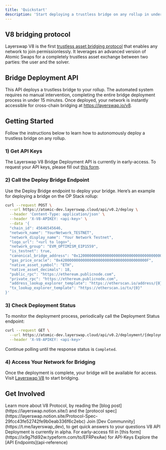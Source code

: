 ```yaml
---
title: 'Quickstart'
description: 'Start deploying a trustless bridge on any rollup in under 10 minutes'
---
```


## V8 bridging protocol
Layerswap V8 is the first [trustless asset bridging protocol](https://layerswap.notion.site) that enables any network to join permissionlessly. It leverages an advanced version of Atomic Swaps for a completely trustless asset exchange between two parties: the user and the solver.

## Bridge Deployment API
This API deploys a trustless bridge to your rollup. The automated system requires no manual intervention, completing the entire bridge deployment process in under 15 minutes. Once deployed, your network is instantly accessible for cross-chain bridging at https://layerswap.io/v8.

## Getting Started
Follow the instructions below to learn how to autonomously deploy a trustless bridge on any rollup.

### 1) Get API Keys
The Layerswap V8 Bridge Deployment API is currently in early-access. To request your API keys, please fill out [this form](https://ix9g7fdi92w.typeform.com/to/EFRPexAw).

### 2) Call the Deploy Bridge Endpoint
Use the Deploy Bridge endpoint to deploy your bridge. Here’s an example for deploying a bridge on the OP Stack rollup:

```bash
curl --request POST \
  --url https://atomic-dev.layerswap.cloud/api/v0.2/deploy \
  --header 'Content-Type: application/json' \
  --header 'X-V8-APIKEY: <api-key>' \
  --data '{
  "chain_id": 45646545646,
  "network_name": "YourNetwork_TESTNET",
  "network_display_name": "Your Network Testnet",
  "logo_url": "<url to logo>",
  "network_group": "EVM_OPTIMISM_EIP1559",
  "is_testnet": true,
  "canonical_bridge_address": "0x1200000000000000000000000000000000000000",
  "gas_price_oracle": "0x420000000000000000000000000000000000000F",
  "native_asset_symbol": "ETH",
  "native_asset_decimals": 18,
  "public_rpc": "https://ethereum.publicnode.com",
  "private_rpc": "https://ethereum.publicnode.com",
  "address_lookup_explorer_template": "https://etherscan.io/address/{0}",
  "tx_lookup_explorer_template": "https://etherscan.io/tx/{0}"
}'
```

### 3) Check Deployment Status
To monitor the deployment process, periodically call the Deployment Status endpoint:

```bash
curl --request GET \
  --url https://atomic-dev.layerswap.cloud/api/v0.2/deployment/{deploymentId} \
  --header 'X-V8-APIKEY: <api-key>'
```

Continue polling until the response status is `Completed`.

### 4) Access Your Network for Bridging
Once the deployment is complete, your bridge will be available for access. Visit [Layerswap V8](https://layerswap.io/v8) to start bridging.

## Get Involved

<CardGroup cols={2}>
  <Card title="V8 Protocol" icon="square-1">
    Learn more about V8 Protocol, by reading the [blog post](https://layerswap.notion.site/) and the [protocol spec](https://layerswap.notion.site/Protocol-Spec-29fcc43fe52742fe9b0eab336f6c2ebc)
  </Card>
  <Card title="Dev Communnity" icon="square-2">
    Join [Dev Communnity](https://t.me/layerswap_dev), to get quick answers to your questions
  </Card>
  <Card title="API-Keys" icon="square-3">
    V8 API Deployment is currently in alpha. For early-access fill in [this form](https://ix9g7fdi92w.typeform.com/to/EFRPexAw) for API-Keys
  </Card>
  <Card title="API Reference" icon="square-4">
    Explore the [API Endpoints](api-reference)
  </Card>
</CardGroup>
